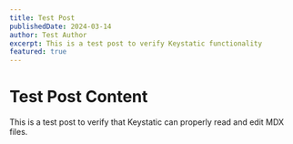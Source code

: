 ```yaml
---
title: Test Post
publishedDate: 2024-03-14
author: Test Author
excerpt: This is a test post to verify Keystatic functionality
featured: true
---
```


# Test Post Content

This is a test post to verify that Keystatic can properly read and edit MDX files.
